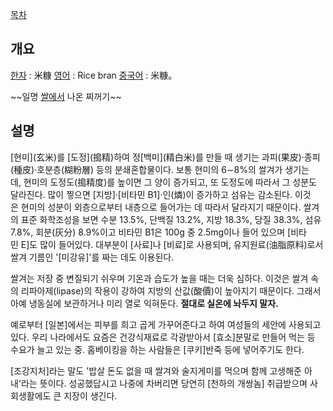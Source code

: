 [[목차]]

== 개요 ==

[[한자]] : 米糠
[[영어]] : Rice bran
[[중국어]] : 米糠。

~~일명 [[쌀]]에서 나온 찌꺼기~~
== 설명 ==
[현미](玄米)를 [도정](搗精)하여 정[백미](精白米)를 만들 때 생기는 과피(果皮)·종피(種皮)·호분층(糊粉層) 등의 분쇄혼합물이다. 보통 현미의 6∼8%의 쌀겨가 생기는데, 현미의 도정도(搗精度)를 높이면 그 양이 증가되고, 또 도정도에 따라서 그 성분도 달라진다. 많이 찧으면 [지방]·[비타민 B1]·인(燐)이 증가하고 섬유는 감소된다. 이것은 현미의 성분이 외층으로부터 내층으로 들어가는 데 따라서 달라지기 때문이다. 쌀겨의 표준 화학조성을 보면 수분 13.5%, 단백질 13.2%, 지방 18.3%, 당질 38.3%, 섬유 7.8%, 회분(灰分) 8.9%이고 비타민 B1은 100g 중 2.5mg이나 들어 있으며 [비타민 E]도 많이 들어있다.
대부분이 [사료]나 [비료]로 사용되며, 유지원료(油脂原料)로서 쌀겨 기름인 '[미강유]'를 짜는 데도 이용된다. 

쌀겨는 저장 중 변질되기 쉬우며 기온과 습도가 높을 때는 더욱 심하다. 이것은 쌀겨 속의 리파아제(lipase)의 작용이 강하여 지방의 산값(酸價)이 높아지기 때문이다. 그래서 아예 냉동실에 보관하거나 미리 열로 익혀둔다. '''절대로 실온에 놔두지 말자.'''

예로부터 [일본]에서는 피부를 희고 곱게 가꾸어준다고 하여 여성들의 세안에 사용되고 있다. 우리 나라에서도 요즘은 건강식재료로 각광받아서 [효소]분말로 만들어 먹는 등 수요가 늘고 있는 중. 홈베이킹을 하는 사람들은 [쿠키]반죽 등에 넣어주기도 한다.

[조강지처]라는 말도 '밥살 돈도 없을 때 쌀겨와 술지게미를 먹으며 함께 고생해준 아내'라는 뜻이다. 성공했답시고 나중에 차버리면 당연히 [천하의 개쌍놈] 취급받으며 사회생활에도 큰 지장이 생긴다.

